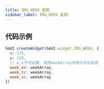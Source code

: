 ```yaml
---
title: IMG_WEEK 星期
sidebar_label: IMG_WEEK 星期
---
```


## 代码示例

```js
hmUI.createWidget(hmUI.widget.IMG_WEEK, {
  x: 175,
  y: 113,
  // w,h不可设置, 使用weekArray中图片实际宽高
  week_en: weekArray,
  week_tc: weekArray,
  week_sc: weekArray
})
```
